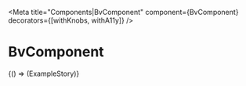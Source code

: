 

<Meta
  title="Components|BvComponent"
  component={BvComponent}
  decorators={[withKnobs, withA11y]}
/>

# BvComponent

<Props of={BvComponent} />

<Preview>
  <Story name="Example">
    {() => (ExampleStory)}
  </Story>
</Preview>
